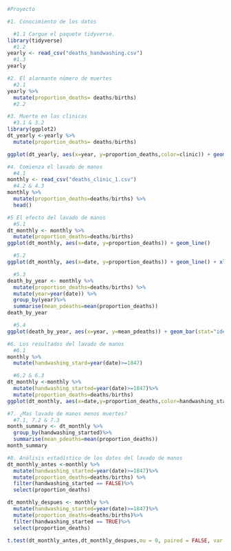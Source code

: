 ```r
#Proyecto

#1. Conocimiento de los datos

  #1.1 Cargue el paquete tidyverse.
library(tidyverse)
  #1.2 
yearly <- read_csv("deaths_handwashing.csv")
  #1.3
yearly
```
```r
#2. El alarmante número de muertes
  #2.1 
yearly %>%
  mutate(proportion_deaths= deaths/births)
  #2.2
```

```r
#3. Muerte en las clinicas
  #3.1 & 3.2
library(ggplot2)
dt_yearly <-yearly %>%
  mutate(proportion_deaths= deaths/births)

ggplot(dt_yearly, aes(x=year, y=proportion_deaths,color=clinic)) + geom_line()
```
```r
#4. Comienza el lavado de manos
  #4.1
monthly <- read_csv("deaths_clinic_1.csv")
  #4.2 & 4.3
monthly %>%
  mutate(proportion_deaths=deaths/births) %>%
  head()

```
```r
#5 El efecto del lavado de manos
  #5.1
dt_monthly <- monthly %>%
  mutate(proportion_deaths=deaths/births)
ggplot(dt_monthly, aes(x=date, y=proportion_deaths)) + geom_line()
```

```r
  #5.2
ggplot(dt_monthly, aes(x=date, y=proportion_deaths)) + geom_line() + xlab("Date") + ylab("Proportion_deaths") + theme_classic()
```
```r
  #5.3
death_by_year <- monthly %>%
  mutate(proportion_deaths=deaths/births) %>%
  mutate(year=year(date)) %>%
  group_by(year)%>%
  summarise(mean_pdeaths=mean(proportion_deaths))
death_by_year
```
```r
  #5.4
ggplot(death_by_year, aes(x=year, y=mean_pdeaths)) + geom_bar(stat="identity")
```
```r
#6. Los resultados del lavado de manos
  #6.1 
monthly %>%
  mutate(handwashing_stard=year(date)>=1847)
```
```r
  #6.2 & 6.3
dt_monthly <-monthly %>%
  mutate(handwashing_started=year(date)>=1847)%>%
  mutate(proportion_deaths=deaths/births)
ggplot(dt_monthly, aes(x=date,y=proportion_deaths,color=handwashing_started)) + geom_line() + xlab("Date") + ylab("Proportion_deaths") + theme_classic() 
```
```r
#7. ¿Mas lavado de manos menos muertes?
  #7.1, 7.2 & 7.3
month_summary <- dt_monthly %>%
  group_by(handwashing_started)%>%
  summarise(mean_pdeaths=mean(proportion_deaths))
month_summary
```
```r

#8. Análisis estadístico de los datos del lavado de manos
dt_monthly_antes <-monthly %>%
  mutate(handwashing_started=year(date)>=1847)%>%
  mutate(proportion_deaths=deaths/births) %>%
  filter(handwashing_started == FALSE)%>%
  select(proportion_deaths)

dt_monthly_despues <- monthly %>%
  mutate(handwashing_started=year(date)>=1847)%>%
  mutate(proportion_deaths=deaths/births)%>%
  filter(handwashing_started == TRUE)%>%
  select(proportion_deaths)

t.test(dt_monthly_antes,dt_monthly_despues,mu = 0, paired = FALSE, var.equal = FALSE,conf.level = 0.95)

```

